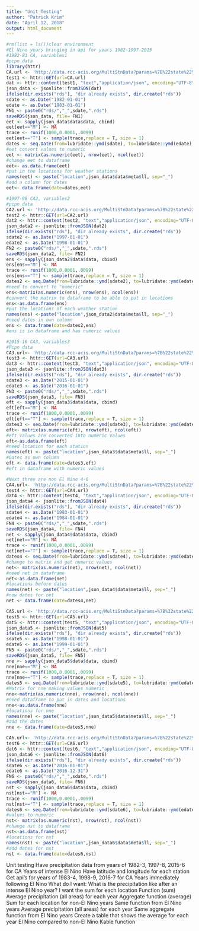 ```yaml
---
title: "Unit_Testing"
author: "Patrick Krim"
date: "April 12, 2018"
output: html_document
---
```

```r
#rm(list = ls())clear environment
#El Nino years bringing in api for years 1982-1997-2015
#1982-83 CA, variables1
#pcpn data
library(httr)
CA.url <- 'http://data.rcc-acis.org/MultiStnData?params=%7B%22state%22%3A%22ca%22%2C%22sdate%22%3A%221982-01-01%22%2C%22edate%22%3A%221983-01-01%22%2C%22elems%22%3A%22pcpn%22%2C%22meta%22%3A%22ll%22%7D'
test1 <- httr::GET(url=CA.url)
dat <- httr::content(test1, "text","application/json", encoding="UTF-8")
json_data <- jsonlite::fromJSON(dat)
ifelse(dir.exists("rds"), "dir already exists", dir.create("rds"))
sdate <- as.Date("1982-01-01")
edate <- as.Date("1983-01-01")
FN1 <- paste0("rds/","_",sdate,".rds")
saveRDS(json_data, file= FN1)
eet <- sapply(json_data$data$data, cbind)
eet[eet=="M"] <- NA
trace <- runif(1000,0.0001,.0099)
eet[eet=="T"] <- sample(trace,replace = T, size = 1)
dates <- seq.Date(from=lubridate::ymd(sdate), to=lubridate::ymd(edate), by = "1 days")
#eet convert values to numeric
eet <- matrix(as.numeric(eet), nrow(eet), ncol(eet))
#change eet to dataframe
eet<- as.data.frame(eet)
#put in the locations for weather stations
names(eet) <- paste("location",json_data$data$meta$ll, sep="_")
#add a column for dates
eet<- data.frame(date=dates,eet)

```

```r
#1997-98 CA2, variables2
#pcpn data
CA2.url <- 'http://data.rcc-acis.org/MultiStnData?params=%7B%22state%22%3A%22ca%22%2C%22sdate%22%3A%221997-01-01%22%2C%22edate%22%3A%221998-01-01%22%2C%22elems%22%3A%22pcpn%22%2C%22meta%22%3A%22ll%22%7D'
test2 <- httr::GET(url=CA2.url)
dat2 <- httr::content(test2, "text","application/json", encoding="UTF-8")
json_data2 <- jsonlite::fromJSON(dat2)
ifelse(dir.exists("rds"), "dir already exists", dir.create("rds"))
sdate2 <- as.Date("1997-01-01")
edate2 <- as.Date("1998-01-01")
FN2 <- paste0("rds/","_",sdate,".rds")
saveRDS(json_data2, file= FN2)
ens <- sapply(json_data2$data$data, cbind)
ens[ens=="M"] <- NA
trace <- runif(1000,0.0001,.0099)
ens[ens=="T"] <- sample(trace,replace = T, size = 1)
dates2 <- seq.Date(from=lubridate::ymd(sdate2), to=lubridate::ymd(edate2), by = "1 days")
#need to convert to "numeric"
ens<-matrix(as.numeric(ens), nrow(ens), ncol(ens))
#convert the matrix to dataframe to be able to put in locations
ens<-as.data.frame(ens)
#put the locations of each weather station
names(ens) <-paste("location",json_data2$data$meta$ll, sep="_")
#need dates in own column 
ens <- data.frame(date=dates2,ens)
#ens is in dataframe and has numeric values

```

```r
#2015-16 CA3, variables3
#Pcpn data
CA3.url<- 'http://data.rcc-acis.org/MultiStnData?params=%7B%22state%22%3A%22ca%22%2C%22sdate%22%3A%222015-01-01%22%2C%22edate%22%3A%222016-01-01%22%2C%22elems%22%3A%22pcpn%22%2C%22meta%22%3A%22ll%22%7D'
test3 <- httr::GET(url=CA3.url)
dat3 <- httr::content(test3, "text","application/json", encoding="UTF-8")
json_data3 <- jsonlite::fromJSON(dat3)
ifelse(dir.exists("rds"), "dir already exists", dir.create("rds"))
sdate3 <- as.Date("2015-01-01")
edate3 <- as.Date("2016-01-01")
FN3 <- paste0("rds/","_",sdate,".rds")
saveRDS(json_data3, file= FN3)
eft <- sapply(json_data3$data$data, cbind)
eft[eft=="M"] <- NA
trace <- runif(1000,0.0001,.0099)
eft[eft=="T"] <- sample(trace,replace = T, size = 1)
dates3 <- seq.Date(from=lubridate::ymd(sdate3), to=lubridate::ymd(edate3), by = "1 days")
eft<- matrix(as.numeric(eft), nrow(eft), ncol(eft))
#eft values are converted into numeric values
eft<-as.data.frame(eft)
#need location for each station
names(eft) <- paste("location",json_data3$data$meta$ll, sep="_")
#Dates as own column
eft <- data.frame(date=dates3,eft)
#eft in dataframe with numeric values

```


```r
#Next three are non El Nino 4-6
CA4.url<- 'http://data.rcc-acis.org/MultiStnData?params=%7B%22state%22%3A%22ca%22%2C%22sdate%22%3A%221983-01-01%22%2C%22edate%22%3A%221984-01-01%22%2C%22elems%22%3A%22pcpn%22%2C%22meta%22%3A%22ll%22%7D'
test4 <- httr::GET(url=CA4.url)
dat4 <- httr::content(test4, "text","application/json", encoding="UTF-8")
json_data4 <- jsonlite::fromJSON(dat4)
ifelse(dir.exists("rds"), "dir already exists", dir.create("rds"))
sdate4 <- as.Date("1983-01-01")
edate4 <- as.Date("1984-01-01")
FN4 <- paste0("rds/","_",sdate,".rds")
saveRDS(json_data4, file= FN4)
net <- sapply(json_data4$data$data, cbind)
net[net=="M"] <- NA
trace <- runif(1000,0.0001,.0099)
net[net=="T"] <- sample(trace,replace = T, size = 1)
dates4 <- seq.Date(from=lubridate::ymd(sdate4), to=lubridate::ymd(edate4), by = "1 days")
#change to matrix and get numeric values
net<- matrix(as.numeric(net), nrow(net), ncol(net))
#need net in dataframe
net<-as.data.frame(net)
#locations before dates
names(net) <- paste("location",json_data4$data$meta$ll, sep="_")
#now dates for net
net <- data.frame(date=dates4,net)
```

```r
CA5.url <- 'http://data.rcc-acis.org/MultiStnData?params=%7B%22state%22%3A%22ca%22%2C%22sdate%22%3A%221998-01-01%22%2C%22edate%22%3A%221999-01-01%22%2C%22elems%22%3A%22pcpn%22%7D'
test5 <- httr::GET(url=CA5.url)
dat5 <- httr::content(test5, "text","application/json", encoding="UTF-8")
json_data5 <- jsonlite::fromJSON(dat5)
ifelse(dir.exists("rds"), "dir already exists", dir.create("rds"))
sdate5 <- as.Date("1998-01-01")
edate5 <- as.Date("1999-01-01")
FN5 <- paste0("rds/","_",sdate,".rds")
saveRDS(json_data5, file= FN5)
nne <- sapply(json_data5$data$data, cbind)
nne[nne=="M"] <- NA
trace <- runif(1000,0.0001,.0099)
nne[nne=="T"] <- sample(trace,replace = T, size = 1)
dates5 <- seq.Date(from=lubridate::ymd(sdate5), to=lubridate::ymd(edate5), by = "1 days")
#Matrix for nne making values numeric
nne<-matrix(as.numeric(nne), nrow(nne), ncol(nne))
#need dataframe to put in dates and locations
nne<-as.data.frame(nne)
#locations for nne
names(nne) <- paste("location",json_data5$data$meta$ll, sep="_")
#add the dates
nne <- data.frame(date=dates5,nne)

```

```r
CA6.url<- 'http://data.rcc-acis.org/MultiStnData?params=%7B%22state%22%3A%22ca%22%2C%22sdate%22%3A%222016-01-01%22%2C%22edate%22%3A%222016-12-31%22%2C%22elems%22%3A%22pcpn%22%2C%22meta%22%3A%22ll%22%7D'
test6 <- httr::GET(url=CA6.url)
dat6 <- httr::content(test6, "text","application/json", encoding="UTF-8")
json_data6 <- jsonlite::fromJSON(dat6)
ifelse(dir.exists("rds"), "dir already exists", dir.create("rds"))
sdate6 <- as.Date("2016-01-01")
edate6 <- as.Date("2016-12-31")
FN6 <- paste0("rds/","_",sdate,".rds")
saveRDS(json_data6, file= FN6)
nst <- sapply(json_data6$data$data, cbind)
nst[nst=="M"] <- NA
trace <- runif(1000,0.0001,.0099)
nst[nst=="T"] <- sample(trace,replace = T, size = 1)
dates6 <- seq.Date(from=lubridate::ymd(sdate6), to=lubridate::ymd(edate6), by = "1 days")
#values to numeric
nst<- matrix(as.numeric(nst), nrow(nst), ncol(nst))
#change nst to dataframe
nst<-as.data.frame(nst)
#locations for nst
names(nst) <- paste("location",json_data6$data$meta$ll, sep="_")
#add dates for nst
nst <- data.frame(date=dates6,nst)

```

Unit testing
Have precipitation data from years of 1982-3, 1997-8, 2015-6 for CA
	Years of intense El Nino
	Have latitude and longitude for each station
Get api’s for years of 1983-4, 1998-9, 2016-7 for CA
	Years immediately following El Nino
What do I want: What is the precipitation like after an intense El Nino year?
I want the sum for each location 
Function (sum)
Average precipitation (all areas) for each year
Aggregate function (average)
Sum for each location for non-El Nino years 
Same function from El Nino years
Average precipitation (all areas) for each year
Same aggregate function from El Nino years
Create a table that shows the average for each year 
El Nino compared to non-El Nino
Kable function











